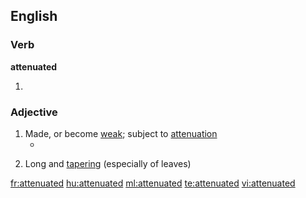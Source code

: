 ==English==

===Verb===
'''attenuated'''

# {{past of|[[attenuate]]}}

===Adjective===
{{en-adj}}

# Made, or become [[weak]]; subject to [[attenuation]]
#*{{quote-book|year=1835|author=[[s:Author:William Gilmore Simms|William Gilmore Simms]]|title=[[s:The Partisan|The Partisan]]|publisher=Harper|section=[[s:The Partisan/XII|Chapter XI]]|page=[[s:Page:The Partisan, v1.djvu/131|140]]|passage=She had become spiritualized in mind, even as she had grown '''attenuated''' in person.}}
#{{botany}} Long and [[tapering]] (especially of leaves)

[[fr:attenuated]]
[[hu:attenuated]]
[[ml:attenuated]]
[[te:attenuated]]
[[vi:attenuated]]